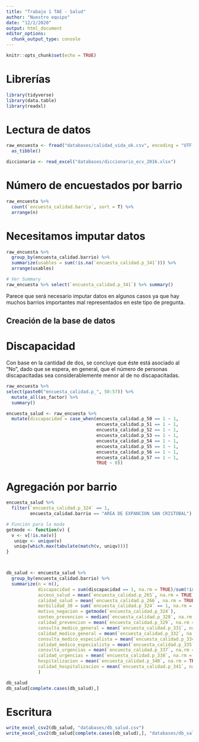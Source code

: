 ```yaml
---
title: "Trabajo 1 TAE - Salud"
author: "Nuestro equipo"
date: "12/2/2020"
output: html_document
editor_options: 
  chunk_output_type: console
---
```


```r
knitr::opts_chunk$set(echo = TRUE)
```

# Librerías

```r
library(tidyverse)
library(data.table)
library(readxl)
```

# Lectura de datos

```r
raw_encuesta <- fread("databases/calidad_vida_ok.csv", encoding = "UTF-8") %>% 
  as_tibble()

diccionario <- read_excel("databases/diccionario_ecv_2016.xlsx")
```

# Número de encuestados por barrio

```r
raw_encuesta %>% 
  count(`encuesta_calidad.barrio`, sort = T) %>% 
  arrange(n)
```

# Necesitamos imputar datos

```r
raw_encuesta %>% 
  group_by(encuesta_calidad.barrio) %>% 
  summarize(usables = sum(!is.na(`encuesta_calidad.p_341`))) %>%
  arrange(usables)

# Ver Summary
raw_encuesta %>% select(`encuesta_calidad.p_341`) %>% summary()
```

Parece que será necesario imputar datos en algunos casos ya que hay muchos barrios importantes mal representados en este tipo de pregunta.

## Creación de la base de datos

# Discapacidad 

Con base en la cantidad de dos, se concluye que éste está asociado al "No", dado que se espera, en general, que el número de personas discapacitadas sea considerablemente menor al de no discapacitadas.

```r
raw_encuesta %>% 
select(paste0("encuesta_calidad.p_", 50:57)) %>% 
  mutate_all(as_factor) %>% 
  summary()

encuesta_salud <- raw_encuesta %>% 
  mutate(discapacidad = case_when(encuesta_calidad.p_50 == 1 ~ 1,
                                  encuesta_calidad.p_51 == 1 ~ 1,
                                  encuesta_calidad.p_52 == 1 ~ 1,
                                  encuesta_calidad.p_53 == 1 ~ 1,
                                  encuesta_calidad.p_54 == 1 ~ 1,
                                  encuesta_calidad.p_55 == 1 ~ 1,
                                  encuesta_calidad.p_56 == 1 ~ 1,
                                  encuesta_calidad.p_57 == 1 ~ 1,
                                  TRUE ~ 0))
```

# Agregación por barrio

```r
encuesta_salud %>%
  filter(`encuesta_calidad.p_324` == 1,
         encuesta_calidad.barrio == "AREA DE EXPANCION SAN CRISTOBAL")

# Función para la moda
getmode <- function(v) {
  v <- v[!is.na(v)]
   uniqv <- unique(v)
   uniqv[which.max(tabulate(match(v, uniqv)))]
}



db_salud <- encuesta_salud %>% 
  group_by(encuesta_calidad.barrio) %>% 
  summarize(n = n(),
            discapacidad = sum(discapacidad == 1, na.rm = TRUE)/sum(!is.na(discapacidad), na.rm = TRUE),
            acceso_salud = mean(`encuesta_calidad.p_265`, na.rm = TRUE),
            calidad_salud = mean(`encuesta_calidad.p_266`, na.rm = TRUE),
            morbilidad_30 = sum(`encuesta_calidad.p_324` == 1, na.rm = TRUE)/sum(!is.na(`encuesta_calidad.p_324`), na.rm = TRUE), #Los NaN deben ser reemplazados por cero en esta variable, ya que hay división por cero, indica cero casos generales
            motivo_negacion = getmode(`encuesta_calidad.p_324`),
            conteo_prevencion = median(`encuesta_calidad.p_328`, na.rm = TRUE),
            calidad_prevencion = mean(`encuesta_calidad.p_329`, na.rm = TRUE),
            consulta_medico_general = mean(`encuesta_calidad.p_331`, na.rm = TRUE),
            calidad_medico_general = mean(`encuesta_calidad.p_332`, na.rm = TRUE),
            consulta_medico_especialista = mean(`encuesta_calidad.p_334`, na.rm = TRUE),
            calidad_medico_especialista = mean(`encuesta_calidad.p_335`, na.rm = TRUE),
            consulta_urgencias = mean(`encuesta_calidad.p_337`, na.rm = TRUE),
            calidad_urgencias = mean(`encuesta_calidad.p_338`, na.rm = TRUE),
            hospitalizacion = mean(`encuesta_calidad.p_340`, na.rm = TRUE),
            calidad_hospitalizacion = mean(`encuesta_calidad.p_341`, na.rm = TRUE)
            )

db_salud
db_salud[complete.cases(db_salud),]
```

# Escritura

```r
write_excel_csv2(db_salud, "databases/db_salud.csv")
write_excel_csv2(db_salud[complete.cases(db_salud),], "databases/db_salud_completecases.csv")
```

